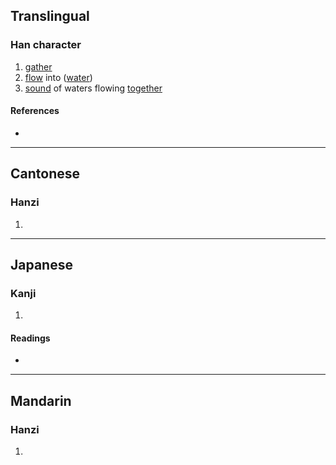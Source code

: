 {{character info/new}}
{{also|潨}}
==Translingual==

===Han character===
{{Han char|rn=85|rad=水|as=11|sn=14|four=36182|canj=EWLO|ids=⿰氵眾}}

# [[gather]]
# [[flow]] into ([[water]])
# [[sound]] of waters flowing [[together]]

====References====
* {{Han ref|kx=0648.100|dkj=18187|hdz=31724.020|uh=6F40|ud=28480|bh=E2A6|bd=58022}}

----

==Cantonese==

===Hanzi===
{{yue-hanzi|jyut=|y=chung4}}

# {{defn|lang=yue|sort=水11}}

----

==Japanese==

===Kanji===
{{ja-kanji|grade=|rs=水11}}

# {{defn|lang=ja|sort=水11}}

====Readings====
* {{ja-readings|on=[[そう]] (sō)|kun=[[あつまる]] (atsumaru)}}

----

==Mandarin==

===Hanzi===
{{cmn-hanzi|pin=[[cóng]] ([[cong2]]), [[sòu]] ([[sou4]])|wg=ts'ung<sup>2</sup>, sou<sup>4</sup>}}

# {{defn|lang=cmn|sort=水11}}